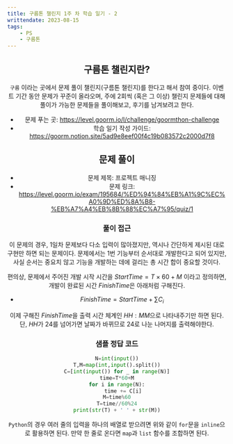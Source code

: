 ```yaml
---
title: 구름톤 챌린지 1주 차 학습 일기 - 2
writtendate: 2023-08-15
tags:
    - PS
    - 구름톤
---
```


<Header />

## 구름톤 챌린지란?

`구름` 이라는 곳에서 문제 풀이 챌린지(구름톤 챌린지)를 한다고 해서 참여 중이다. 이벤트 기간 동안 문제가 꾸준이 올라오며, 주에 2회씩 (혹은 그 이상) 챌린지 문제들에 대해 풀이가 가능한 문제들을 풀이해보고, 후기를 남겨보려고 한다.

- 문제 푸는 곳: https://level.goorm.io/l/challenge/goormthon-challenge
- 학습 일기 작성 가이드: https://goorm.notion.site/5ad9e8eef00f4c19b083572c2000d7f8

## 문제 풀이

- 문제 제목: 프로젝트 매니징
- 문제 링크: https://level.goorm.io/exam/195684/%ED%94%84%EB%A1%9C%EC%A0%9D%ED%8A%B8-%EB%A7%A4%EB%8B%88%EC%A7%95/quiz/1

### 풀이 접근

이 문제의 경우, 1일차 문제보다 다소 입력이 많아졌지만, 역시나 간단하게 제시된 대로 구현만 하면 되는 문제이다. 문제에서는 1번 기능부터 순서대로 개발한다고 되어 있지만, 사실 순서는 중요치 않고 기능을 개발하는 데에 걸리는 총 시간 합이 중요할 것이다.

편의상, 문제에서 주어진 개발 시작 시간을 $StartTime = T \times 60 + M$ 이라고 정의하면, 개발이 완료된 시간 $FinishTime$은 아래처럼 구해진다.

- $FinishTime = StartTime + \sum C_i$

이제 구해진 $FinishTime$을 출력 시간 체계인 $HH:MM$으로 나타내주기만 하면 된다. 단, $HH$가 24를 넘어가면 날짜가 바뀌므로 24로 나눈 나머지를 출력해야한다.

### 샘플 정답 코드

```python
N=int(input())
T,M=map(int,input().split())
C=[int(input()) for _ in range(N)]
time=T*60+M
for i in range(N):
	time += C[i]
M=time%60
T=time//60%24
print(str(T) + ' ' + str(M))
```

`Python`의 경우 여러 줄의 입력을 하나의 배열로 받으려면 위와 같이 `for`문을 `inline`으로 활용하면 된다. 만약 한 줄로 온다면 `map`과 `list` 함수를 조합하면 된다.


<TagList />
<Comment />
